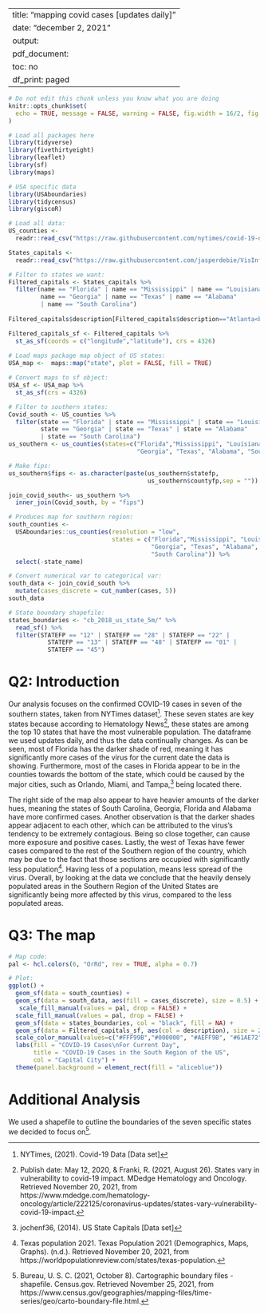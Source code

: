
---
title: "mapping covid cases [updates daily]"
date: "december 2, 2021"
output:
  pdf_document:
    toc: no
    df_print: paged
---

```r
# Do not edit this chunk unless you know what you are doing
knitr::opts_chunk$set(
  echo = TRUE, message = FALSE, warning = FALSE, fig.width = 16/2, fig.height = 9/2
)
```

```r
# Load all packages here
library(tidyverse)
library(fivethirtyeight)
library(leaflet)
library(sf)
library(maps)

# USA specific data
library(USAboundaries)
library(tidycensus)
library(giscoR)

```


```r
# Load all data:
US_counties <- 
  readr::read_csv("https://raw.githubusercontent.com/nytimes/covid-19-data/master/live/us-counties.csv")

States_capitals <- 
  readr::read_csv("https://raw.githubusercontent.com/jasperdebie/VisInfo/master/us-state-capitals.csv")

# Filter to states we want:
Filtered_capitals <- States_capitals %>% 
  filter(name == "Florida" | name == "Mississippi" | name == "Louisiana"|
         name == "Georgia" | name == "Texas" | name == "Alabama" 
         | name == "South Carolina") 
 
Filtered_capitals$description[Filtered_capitals$description=="Atlanta<br>"] <- "Atlanta"

Filtered_capitals_sf <- Filtered_capitals %>% 
  st_as_sf(coords = c("longitude","latitude"), crs = 4326)
  
# Load maps package map object of US states:
USA_map <-  maps::map("state", plot = FALSE, fill = TRUE)

# Convert maps to sf object:
USA_sf <- USA_map %>% 
  st_as_sf(crs = 4326)

# Filter to southern states:
Covid_south <- US_counties %>%
  filter(state == "Florida" | state == "Mississippi" | state == "Louisiana"|
         state == "Georgia" | state == "Texas" | state == "Alabama" 
         | state == "South Carolina")
us_southern <- us_counties(states=c("Florida","Mississippi", "Louisiana", 
                                    "Georgia", "Texas", "Alabama", "South Carolina"))

# Make fips:
us_southern$fips <- as.character(paste(us_southern$statefp, 
                                       us_southern$countyfp,sep = ""))

join_covid_south<- us_southern %>%
  inner_join(Covid_south, by = "fips")

# Produces map for southern region: 
south_counties <- 
  USAboundaries::us_counties(resolution = "low", 
                             states = c("Florida","Mississippi", "Louisiana", 
                                        "Georgia", "Texas", "Alabama", 
                                        "South Carolina")) %>% 
  select(-state_name)

# Convert numerical var to categorical var:
south_data <- join_covid_south %>%
  mutate(cases_discrete = cut_number(cases, 5))
south_data

# State boundary shapefile: 
states_boundaries <- "cb_2018_us_state_5m/" %>%
  read_sf() %>% 
  filter(STATEFP == "12" | STATEFP == "28" | STATEFP == "22" | 
           STATEFP == "13" | STATEFP == "48" | STATEFP == "01" | 
           STATEFP == "45")

```


# Q2: Introduction

Our analysis focuses on the confirmed COVID-19 cases in seven of the southern states, taken from NYTimes dataset^[NYTimes, (2021). Covid-19 Data [Data set]]. These seven states are key states because according to Hematology News^[Publish date: May 12, 2020, &amp; Franki, R. (2021, August 26). States vary in vulnerability to covid-19 impact. MDedge Hematology and Oncology. Retrieved November 20, 2021, from https://www.mdedge.com/hematology-oncology/article/222125/coronavirus-updates/states-vary-vulnerability-covid-19-impact.], these states are among the top 10 states that have the most vulnerable population. The dataframe we used updates daily, and thus the data continually changes. As can be seen, most of Florida has the darker shade of red, meaning it has significantly more cases of the virus for the current date the data is showing. Furthermore, most of the cases in Florida appear to be in the counties towards the bottom of the state, which could be caused by the major cities, such as Orlando, Miami, and Tampa,^[jochenf36, (2014). US State Capitals [Data set]] being located there. 

The right side of the map also appear to have heavier amounts of the darker hues, meaning the states of South Carolina, Georgia, Florida and Alabama have more confirmed cases. Another observation is that the darker shades appear adjacent to each other, which can be attributed to the virus's tendency to be extremely contagious. Being so close together, can cause more exposure and positive cases. Lastly, the west of Texas have fewer cases compared to the rest of the Southern region of the country, which may be due to the fact that those sections are occupied with significantly less population^[Texas population 2021. Texas Population 2021 (Demographics, Maps, Graphs). (n.d.). Retrieved November 20, 2021, from https://worldpopulationreview.com/states/texas-population.]. Having less of a population, means less spread of the virus. Overall, by looking at the data we conclude that the heavily densely populated areas in the Southern Region of the United States are significantly being more affected by this virus, compared to the less populated areas.


# Q3: The map

```r
# Map code:
pal <- hcl.colors(6, "OrRd", rev = TRUE, alpha = 0.7)

# Plot:
ggplot() +
  geom_sf(data = south_counties) +
  geom_sf(data = south_data, aes(fill = cases_discrete), size = 0.5) +
   scale_fill_manual(values = pal, drop = FALSE) +
  scale_fill_manual(values = pal, drop = FALSE) +
  geom_sf(data = states_boundaries, col = "black", fill = NA) +
  geom_sf(data = Filtered_capitals_sf, aes(col = description), size = 2) + 
  scale_color_manual(values=c("#FFF99B","#000000", "#AEFF9B", "#61AE72","#9BFDFF","#FFC0FE","#3399FF")) +
  labs(fill = "COVID-19 Cases\nFor Current Day", 
       title = "COVID-19 Cases in the South Region of the US", 
       col = "Capital City") +
  theme(panel.background = element_rect(fill = "aliceblue"))

```


# Additional Analysis

We used a shapefile to outline the boundaries of the seven specific states we decided to focus on^[Bureau, U. S. C. (2021, October 8). Cartographic boundary files - shapefile. Census.gov. Retrieved November 25, 2021, from https://www.census.gov/geographies/mapping-files/time-series/geo/carto-boundary-file.html.]. 